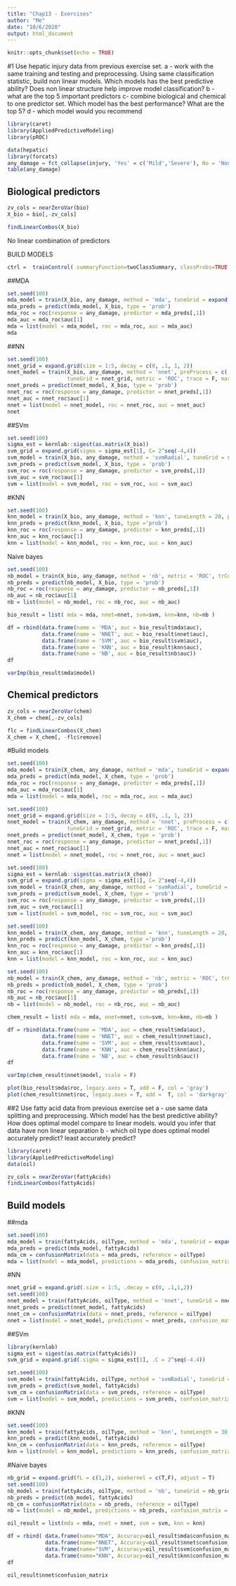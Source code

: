 ```yaml
---
title: "Chap13 - Exercises"
author: "Me"
date: "10/6/2020"
output: html_document
---
```


```r
knitr::opts_chunk$set(echo = TRUE)
```

#1 
Use hepatic injury data from previous exercise set. 
a - work with the same training and testing and preprocessing. Using same classification statistic, build non linear models. Which models has the best predictive ability? Does non linear structure help improve model classification?
b - what are the top 5 important predictors
c-  combine biological and chemical to one predictor set. Which model has the best performance? What are the top 5?
d - which model would you recommend

```r
library(caret)
library(AppliedPredictiveModeling)
library(pROC)
```
```r
data(hepatic)
library(forcats)
any_damage = fct_collapse(injury, 'Yes' = c('Mild','Severe'), No = 'None')
table(any_damage)
```
## Biological predictors
```r
zv_cols = nearZeroVar(bio)
X_bio = bio[,-zv_cols]

findLinearCombos(X_bio)
```
No linear combination of predictors

BUILD MODELS
```r
ctrl =  trainControl( summaryFunction=twoClassSummary, classProbs=TRUE )
```

##MDA
```r
set.seed(100)
mda_model = train(X_bio, any_damage, method = 'mda', tuneGrid = expand.grid(subclasses = 1:5), metric = 'ROC', trControl = ctrl)
mda_preds = predict(mda_model, X_bio, type = 'prob')
mda_roc = roc(response = any_damage, predictor = mda_preds[,1])
mda_auc = mda_roc$auc[1]
mda = list(model = mda_model, roc = mda_roc, auc = mda_auc)
mda
```

##NN
```r
set.seed(100)
nnet_grid = expand.grid(size = 1:5, decay = c(0, .1, 1, 2))
nnet_model = train(X_bio, any_damage, method = 'nnet', preProcess = c('center','scale','spatialSign'),
                   tuneGrid = nnet_grid, metric = 'ROC', trace = F, maxit = 2000, trControl = ctrl)
nnet_preds = predict(nnet_model, X_bio, type = 'prob')
nnet_roc = roc(response = any_damage, predictor = nnet_preds[,1])
nnet_auc = nnet_roc$auc[1]
nnet = list(model = nnet_model, roc = nnet_roc, auc = nnet_auc)
nnet
```
##SVm
```r
set.seed(100)
sigma_est = kernlab::sigest(as.matrix(X_bio))
svm_grid = expand.grid(sigma = sigma_est[1], C= 2^seq(-4,4))
svm_model = train(X_bio, any_damage, method = 'svmRadial', tuneGrid = svm_grid, preProcess = c('center','scale'), metric = 'ROC', fit = F, trControl = ctrl)
svm_preds = predict(svm_model, X_bio, type = 'prob')
svm_roc = roc(response = any_damage, predictor = svm_preds[,1])
svm_auc = svm_roc$auc[1]
svm = list(model = svm_model, roc = svm_roc, auc = svm_auc)
```

#KNN
```r
set.seed(100)
knn_model = train(X_bio, any_damage, method = 'knn', tuneLength = 20, preProcess = c("center",'scale'), metric = 'ROC', trControl = ctrl)
knn_preds = predict(knn_model, X_bio, type ='prob')
knn_roc = roc(response = any_damage, predictor = knn_preds[,1])
knn_auc = knn_roc$auc[1]
knn = list(model = knn_model, roc = knn_roc, auc = knn_auc)
```
Naive bayes
```r
set.seed(100)
nb_model = train(X_bio, any_damage, method = 'nb', metric = 'ROC', trControl = ctrl)
nb_preds = predict(nb_model, X_bio, type = 'prob')
nb_roc = roc(response = any_damage, predictor = nb_preds[,1])
nb_auc = nb_roc$auc[1]
nb = list(model = nb_model, roc = nb_roc, auc = nb_auc)
```

```r
bio_result = list( mda = mda, nnet=nnet, svm=svm, knn=knn, nb=nb )

df = rbind(data.frame(name = 'MDA', auc = bio_result$mda$auc),
           data.frame(name = 'NNET', auc = bio_result$nnet$auc),
           data.frame(name = 'SVM', auc = bio_result$svm$auc),
           data.frame(name = 'KNN', auc = bio_result$knn$auc),
           data.frame(name = 'NB', auc = bio_result$nb$auc))
df
```

```r
varImp(bio_result$mda$model)
```

## Chemical predictors
```r
zv_cols = nearZeroVar(chem)
X_chem = chem[,-zv_cols]

flc = findLinearCombos(X_chem)
X_chem = X_chem[, -flc$remove]
```

#Build models

```r
set.seed(100)
mda_model = train(X_chem, any_damage, method = 'mda', tuneGrid = expand.grid(subclasses = 1:5), metric = 'ROC', trControl = ctrl)
mda_preds = predict(mda_model, X_chem, type = 'prob')
mda_roc = roc(response = any_damage, predictor = mda_preds[,1])
mda_auc = mda_roc$auc[1]
mda = list(model = mda_model, roc = mda_roc, auc = mda_auc)
```

```r
set.seed(100)
nnet_grid = expand.grid(size = 1:5, decay = c(0, .1, 1, 2))
nnet_model = train(X_chem, any_damage, method = 'nnet', preProcess = c('center','scale','spatialSign'),
                   tuneGrid = nnet_grid, metric = 'ROC', trace = F, maxit = 2000, trControl = ctrl)
nnet_preds = predict(nnet_model, X_chem, type = 'prob')
nnet_roc = roc(response = any_damage, predictor = nnet_preds[,1])
nnet_auc = nnet_roc$auc[1]
nnet = list(model = nnet_model, roc = nnet_roc, auc = nnet_auc)
```

```r
set.seed(100)
sigma_est = kernlab::sigest(as.matrix(X_chem))
svm_grid = expand.grid(sigma = sigma_est[1], C= 2^seq(-4,4))
svm_model = train(X_chem, any_damage, method = 'svmRadial', tuneGrid = svm_grid, preProcess = c('center','scale'), metric = 'ROC', fit = F, trControl = ctrl)
svm_preds = predict(svm_model, X_chem, type = 'prob')
svm_roc = roc(response = any_damage, predictor = svm_preds[,1])
svm_auc = svm_roc$auc[1]
svm = list(model = svm_model, roc = svm_roc, auc = svm_auc)
```

```r
set.seed(100)
knn_model = train(X_chem, any_damage, method = 'knn', tuneLength = 20, preProcess = c("center",'scale'), metric = 'ROC', trControl = ctrl)
knn_preds = predict(knn_model, X_chem, type ='prob')
knn_roc = roc(response = any_damage, predictor = knn_preds[,1])
knn_auc = knn_roc$auc[1]
knn = list(model = knn_model, roc = knn_roc, auc = knn_auc)
```

```r
set.seed(100)
nb_model = train(X_chem, any_damage, method = 'nb', metric = 'ROC', trControl = ctrl)
nb_preds = predict(nb_model, X_chem, type = 'prob')
nb_roc = roc(response = any_damage, predictor = nb_preds[,1])
nb_auc = nb_roc$auc[1]
nb = list(model = nb_model, roc = nb_roc, auc = nb_auc)
```

```r
chem_result = list( mda = mda, nnet=nnet, svm=svm, knn=knn, nb=nb )

df = rbind(data.frame(name = 'MDA', auc = chem_result$mda$auc),
           data.frame(name = 'NNET', auc = chem_result$nnet$auc),
           data.frame(name = 'SVM', auc = chem_result$svm$auc),
           data.frame(name = 'KNN', auc = chem_result$knn$auc),
           data.frame(name = 'NB', auc = chem_result$nb$auc))
df
```

```r
varImp(chem_result$nnet$model, scale = F)
```

```r
plot(bio_result$mda$roc, legacy.axes = T, add = F, col = 'gray')
plot(chem_result$nnet$roc, legacy.axes = T, add =  T, col = 'darkgray')
```


##2 
Use fatty acid data from previous exercise set
a - use same data splitting and preprocessing. Which model has the best predictive ability? How does optimal model compare to linear models. would you infer that data have non linear separation
b - which oil type does optimal model accurately predict? least accurately predict?

```r
library(caret)
library(AppliedPredictiveModeling)
data(oil)
```

```r
zv_cols = nearZeroVar(fattyAcids)
findLinearCombos(fattyAcids)
```
## Build models

##mda
```r
set.seed(100)
mda_model = train(fattyAcids, oilType, method = 'mda', tuneGrid = expand.grid(.subclasses = 1:3))
mda_preds = predict(mda_model, fattyAcids)
mda_cm = confusionMatrix(data = mda_preds, reference = oilType)
mda = list(model = mda_model, predictions = mda_preds, confusion_matrix = mda_cm)
```

#NN
```r
nnet_grid = expand.grid(.size = 1:5, .decay = c(0, .1,1,2))
set.seed(100)
nnet_model = train(fattyAcids, oilType, method = 'nnet', tuneGrid = nnet_grid, preProcess =c("center","scale","spatialSign"),trace = F, maxit = 2000)
nnet_preds = predict(nnet_model, fattyAcids)
nnet_cm = confusionMatrix(data = nnet_preds, reference = oilType)
nnet = list(model = nnet_model, predictions = nnet_preds, confusion_matrix = nnet_cm)
```

##SVm
```r
library(kernlab)
sigma_est = sigest(as.matrix(fattyAcids))
svm_grid = expand.grid(.sigma = sigma_est[1], .C = 2^seq(-4.4))

set.seed(100)
svm_model = train(fattyAcids, oilType, method = 'svmRadial', tuneGrid = svm_grid, preProcess =c("center","scale"))
svm_preds = predict(svm_model, fattyAcids)
svm_cm = confusionMatrix(data = svm_preds, reference = oilType)
svm = list(model = svm_model, predictions = svm_preds, confusion_matrix = svm_cm)
```

#KNN
```r
set.seed(100)
knn_model = train(fattyAcids, oilType, method = 'knn', tuneLength = 30, preProcess =c("center","scale"))
knn_preds = predict(knn_model, fattyAcids)
knn_cm = confusionMatrix(data = knn_preds, reference = oilType)
knn = list(model = knn_model, predictions = knn_preds, confusion_matrix = knn_cm)
```
#Naive bayes
```r
nb_grid = expand.grid(fL = c(1,2), usekernel = c(T,F), adjust = T)
set.seed(100)
nb_model = train(fattyAcids, oilType, method = 'nb', tuneGrid = nb_grid)
nb_preds = predict(nb_model, fattyAcids)
nb_cm = confusionMatrix(data = nb_preds, reference = oilType)
nb = list(model = nb_model, predictions = nb_preds, confusion_matrix = nb_cm)
```
```r
oil_result = list(mda = mda, nnet = nnet, svm = svm, knn = knn)

df = rbind( data.frame(name="MDA", Accuracy=oil_result$mda$confusion_matrix$overall[1]),
            data.frame(name="NNET", Accuracy=oil_result$nnet$confusion_matrix$overall[1]),
            data.frame(name="SVM", Accuracy=oil_result$svm$confusion_matrix$overall[1]),
            data.frame(name="KNN", Accuracy=oil_result$knn$confusion_matrix$overall[1]))
df
```

```r
oil_result$nnet$confusion_matrix
```



















